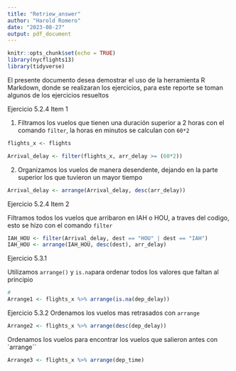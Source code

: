 ```yaml
---
title: "Retriew_answer"
author: "Harold Romero"
date: "2023-08-27"
output: pdf_document
---
```


```r
knitr::opts_chunk$set(echo = TRUE)
library(nycflights13)
library(tidyverse)
```
El presente documento desea demostrar el uso de la herramienta R Markdown, donde se realizaran los ejercicios, para este reporte se toman algunos de los ejercicios resueltos

Ejercicio 5.2.4 Item 1 

1. Filtramos los vuelos que tienen una duración superior a 2 horas con el comando `filter`, la horas en minutos se calculan con `60*2` 

```r
flights_x <- flights

Arrival_delay <- filter(flights_x, arr_delay >= (60*2))
```

2. Organizamos los vuelos de manera desendente, dejando en la parte superior los que tuvieron un mayor tiempo

```r
Arrival_delay <- arrange(Arrival_delay, desc(arr_delay))
```

Ejercicio 5.2.4 Item 2

Filtramos todos los vuelos que arribaron en IAH o HOU, a traves del codigo, esto se hizo con el comando `filter` 

```r
IAH_HOU <- filter(Arrival_delay, dest == "HOU" | dest == "IAH")
IAH_HOU <- arrange(IAH_HOU, desc(dest), arr_delay)
```

Ejercicio 5.3.1

Utilizamos `arrange()` y `is.na`para ordenar todos los valores que faltan al principio

```r
# 
Arrange1 <- flights_x %>% arrange(is.na(dep_delay))
```

Ejercicio 5.3.2
Ordenamos los vuelos mas retrasados con `arrange`

```r
Arrange2 <- flights_x %>% arrange(desc(dep_delay))

```

Ordenamos los vuelos para encontrar los vuelos que salieron antes con `arrange``

```r
Arrange3 <- flights_x %>% arrange(dep_time)
```
